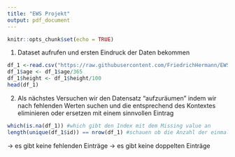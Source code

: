```yaml
---
title: "EWS Projekt"
output: pdf_document
---
```


```r
knitr::opts_chunk$set(echo = TRUE)
```

1. Dataset aufrufen und ersten Eindruck der Daten bekommen
```r
df_1 <-read.csv("https://raw.githubusercontent.com/FriedrichHermann/EWSProjekt/main/cardio_train.csv", sep=";")
df_1$age <- df_1$age/365
df_1$height <- df_1$height/100
head(df_1)
```
2. Als nächstes Versuchen wir den Datensatz "aufzuräumen" indem wir nach fehlenden Werten suchen und die entsprechend des Kontextes eliminieren oder ersetzen mit einem sinnvollen Eintrag

```r
which(is.na(df_1)) #which gibt den Index mit dem Missing value an
length(unique(df_1$id)) == nrow(df_1) #schauen ob die Anzahl der einmaligen Id's gleich der Anzahl der Zeilen ist
```

-> es gibt keine fehlenden Einträge
-> es gibt keine doppelten Einträge

